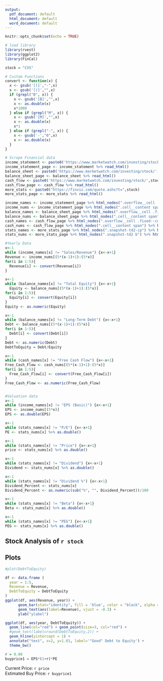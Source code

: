 ```yaml
---
output:
  pdf_document: default
  html_document: default
  word_document: default
---
```


```r
knitr::opts_chunk$set(echo = TRUE)
```

```r
# load library
library(rvest)
library(ggplot2)
library(FinCal)
```

```r
stock = "CVS"
```

```r
# Custom Functions
convert <- function(x) {
  x <- gsub('[(]',"-",x)
  x <- gsub('[)]',"",x)
  if (grepl("B", x)) {
    x <- gsub('[B]',"",x) 
    x <- as.double(x)
    x*1000
  } else if (grepl("M", x)) {
    x <- gsub('[M]',"",x)
    x <- as.double(x) 
    x*1
  } else if (grepl("-", x)) {
    x <- gsub('-',"0",x)
    x <- as.double(x)
  }
}
```

```r
# Scrape Financial data
income_statement <- paste0('https://www.marketwatch.com/investing/stock/',stock,'/financials')
income_statement_page <- income_statement %>% read_html()
balance_sheet <- paste0('https://www.marketwatch.com/investing/stock/',stock,'/financials/balance-sheet')
balance_sheet_page <- balance_sheet %>% read_html()
cash_flow <- paste0('https://www.marketwatch.com/investing/stock/',stock,'/financials/cash-flow')
cash_flow_page <- cash_flow %>% read_html()
more_stats <- paste0("https://finviz.com/quote.ashx?t=",stock)
more_stats_page <- more_stats %>% read_html()

income_names <- income_statement_page %>% html_nodes(".overflow__cell .fixed--cell") %>% html_text()
income_nums <- income_statement_page %>% html_nodes(".cell__content span") %>% html_text()
balance_names <- balance_sheet_page %>% html_nodes(".overflow__cell .fixed--cell") %>% html_text()
balance_nums <- balance_sheet_page %>% html_nodes(".cell__content span") %>% html_text()
cash_names <- cash_flow_page %>% html_nodes(".overflow__cell .fixed--cell") %>% html_text()
cash_nums <- cash_flow_page %>% html_nodes(".cell__content span") %>% html_text()
stats_names <- more_stats_page %>% html_nodes(".snapshot-td2-cp") %>% html_text()
stats_nums <- more_stats_page %>% html_nodes(".snapshot-td2 b") %>% html_text()

#Yearly Data 
x<-1
while (income_names[x] != "Sales/Revenue") {x<-x+1}
Revenue <- income_nums[(5*(x-1)+1):(5*x)]
for(i in 1:5){
  Revenue[i] <- convert(Revenue[i])
}

x<-1
while (balance_names[x] != "Total Equity") {x<-x+1}
  Equity <- balance_nums[(5*(x-1)+1):(5*x)]
for(i in 1:5){
  Equity[i] <- convert(Equity[i])
}
Equity <- as.numeric(Equity)

x<-1
while (balance_names[x] != "Long-Term Debt") {x<-x+1}
Debt <- balance_nums[(5*(x-1)+1):(5*x)]
for(i in 1:5){
  Debt[i] <- convert(Debt[i])
}
Debt <- as.numeric(Debt)
DebtToEquity = Debt/Equity

x<-1
while (cash_names[x] != "Free Cash Flow") {x<-x+1}
Free_Cash_Flow <- cash_nums[(5*(x-1)+1):(5*x)]
for(i in 1:5){
  Free_Cash_Flow[i] <- convert(Free_Cash_Flow[i])
}
Free_Cash_Flow <- as.numeric(Free_Cash_Flow)


#Valuation data
x<-1
while (income_names[x] != "EPS (Basic)") {x<-x+1}
EPS <- income_nums[(5*x)]
EPS <- as.double(EPS)

x<-1
while (stats_names[x] != "P/E") {x<-x+1}
PE <- stats_nums[x] %>% as.double()

x<-1
while (stats_names[x] != "Price") {x<-x+1}
price <- stats_nums[x] %>% as.double()

x<-1
while (stats_names[x] != "Dividend") {x<-x+1}
Dividend <- stats_nums[x] %>% as.double()

x<-1
while (stats_names[x] != "Dividend %") {x<-x+1}
Dividend_Percent <- stats_nums[x]
Dividend_Percent <- as.numeric(sub("%", "", Dividend_Percent))/100

x<-1
while (stats_names[x] != "Beta") {x<-x+1}
Beta <- stats_nums[x] %>% as.double()

x<-1
while (stats_names[x] != "PEG") {x<-x+1}
PEG <- stats_nums[x] %>% as.double()

```


## Stock Analysis of `r stock`

## Plots

```r
#plot(DebtToEquity)
```

```r
df <- data.frame (
  year = 1:5,
  Revenue = Revenue,
  DebtToEquity = DebtToEquity
)
ggplot(df, aes(Revenue, year)) +
      geom_bar(stat="identity", fill = 'blue', color = "black", alpha = 0.8) +
      geom_text(aes(label=Revenue), vjust = -0.3) +
      ylab("ylabel")
```

```r
ggplot(df, aes(year, DebtToEquity)) +
  geom_line(col="red") + geom_point(size=3, col="red") +
  #geom_text(label=round(DebtToEquity,2)) +
  geom_hline(yintercept = 1) +
  annotate("text", x=2, y=1.01, label='"Good" Debt to Equity') +
  theme_bw()
```
```r
r = 0.08
buyprice1 = EPS*(1+r)*PE
```

Current Price: `r price`  
Estimated Buy Price: `r buyprice1`
